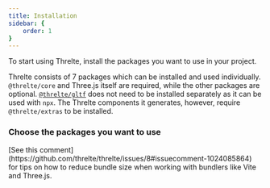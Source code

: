 ```yaml
---
title: Installation
sidebar: {
	order: 1
}
---
```



To start using Threlte, install the packages you want to use in your project.

Threlte consists of 7 packages which can be installed and used individually.
`@threlte/core` and Three.js itself are required, while the
other packages are optional.
[`@threlte/gltf`](/docs/reference/gltf/getting-started) does not need to be
installed separately as it can be used with `npx`. The Threlte
components it generates, however, require `@threlte/extras` to be installed.

### Choose the packages you want to use

<ManualInstallGuide client:load />

<Tip type="tip">
  [See this comment](https://github.com/threlte/threlte/issues/8#issuecomment-1024085864) for tips
  on how to reduce bundle size when working with bundlers like Vite and Three.js.
</Tip>
